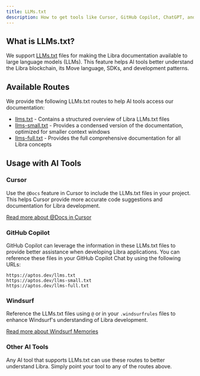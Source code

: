 ```yaml
---
title: LLMs.txt
description: How to get tools like Cursor, GitHub Copilot, ChatGPT, and Claude to understand Libra documentation.
---
```


## What is LLMs.txt?

We support [LLMs.txt](https://llmstxt.org/) files for making the Libra documentation available to large language models
(LLMs). This feature helps AI tools better understand the Libra blockchain, its Move language, SDKs, and development patterns.

## Available Routes

We provide the following LLMs.txt routes to help AI tools access our documentation:

- [llms.txt](/llms.txt) - Contains a structured overview of Libra LLMs.txt files
- [llms-small.txt](/llms-small.txt) - Provides a condensed version of the documentation, optimized for smaller context windows
- [llms-full.txt](/llms-full.txt) - Provides the full comprehensive documentation for all Libra concepts

## Usage with AI Tools

### Cursor

Use the `@Docs` feature in Cursor to include the LLMs.txt files in your project. This helps Cursor provide more accurate
code suggestions and documentation for Libra development.

[Read more about @Docs in Cursor](https://docs.cursor.com/context/@-symbols/@-docs)

### GitHub Copilot

GitHub Copilot can leverage the information in these LLMs.txt files to provide better assistance when developing Libra applications. You can reference these files in your GitHub Copilot Chat by using the following URLs:

```
https://aptos.dev/llms.txt
https://aptos.dev/llms-small.txt
https://aptos.dev/llms-full.txt
```

### Windsurf

Reference the LLMs.txt files using `@` or in your `.windsurfrules` files to enhance Windsurf's understanding of Libra development.

[Read more about Windsurf Memories](https://docs.codeium.com/windsurf/memories#memories-and-rules)

### Other AI Tools

Any AI tool that supports LLMs.txt can use these routes to better understand Libra. Simply point your tool to any of
the routes above.
